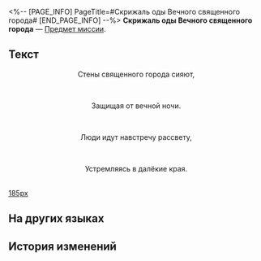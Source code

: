 <%-- [PAGE_INFO]
PageTitle=#Скрижаль оды Вечного священного города#
[END_PAGE_INFO] --%>
{{Предмет Инфобокс
|id          = 150059
|Изображение = Предмет Скрижаль оды Вечного священного города.png
|Тип         = Предмет миссии
|Инвентарь   = Миссии
|Редкость    = 3
|Эффект      = 
|Описание    = Скрижаль, на которой записаны оды и пророчества, предсказывающие конец мира. Говорят, что в таких скрижалях описана великая тайна, которая ждёт, когда её разгадают.
}}
{{Описание|''«Пророчества никогда не излагаются простыми словами», - неизвестный жрец''}}
'''Скрижаль оды Вечного священного города''' — [[Предмет миссии]].

==Текст==
<div align="center">{{Цвет|Ключевой|Скрижаль оды Вечного священного города}}</div>
<div align="center">Стены священного города сияют,</div><br /><div align="center">Защищая от вечной ночи.</div><br /><div align="center">Люди идут навстречу рассвету,</div><br /><div align="center">Устремляясь в далёкие края.</div><br />
[[Файл:Предмет Скрижаль оды Вечного священного города.png|185px]]

==На других языках==
{{На других языках
|en   = "Eternal Holy City" Hymn Tablet
|zhs  = 「永恒圣城」的颂言石板
|zht  = 「永恆聖城」的頌言石板
|ja   = 「永遠の聖都」の頌歌石板
|ko   = 「영원의 거룩한 도시」의 송가 석판
|es   = Losa con himno de la Ciudad Sagrada Eterna
|fr   = Tablette prophétique de la Ville sainte éternelle
|ru   = Скрижаль оды Вечного священного города
|th   = แผ่นหินสดุดีใน "เมืองศักดิ์สิทธิ์นิรันดร"
|vi   = Phiến Đá Ca Tụng "Thánh Thành Vĩnh Hằng"
|de   = Hymnentafel: „Ewige heilige Stadt“
|id   = Prasasti Ode "Kota Suci Abadi"
|pt   = Tabuleta de Hinos da Pólis Sagrada Eterna
}}

==История изменений==
{{История изменений|3.5}}